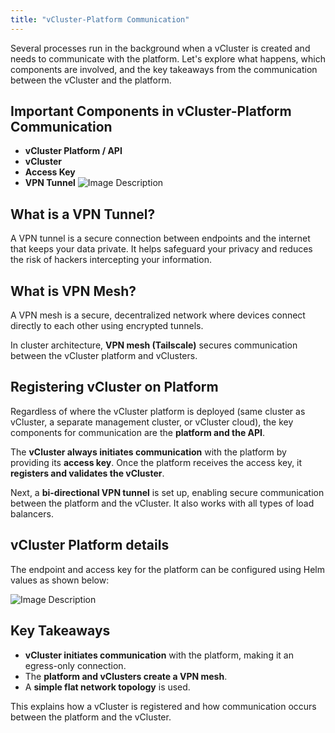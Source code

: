 ```yaml
---
title: "vCluster-Platform Communication"
---
```


Several processes run in the background when a vCluster is created and needs to communicate with the platform. Let's explore what happens, which components are involved, and the key takeaways from the communication between the vCluster and the platform.

## Important Components in vCluster-Platform Communication

- **vCluster Platform / API**
- **vCluster**
- **Access Key**
- **VPN Tunnel**
![Image Description](image6.png)

## What is a VPN Tunnel?
A VPN tunnel is a secure connection between endpoints and the internet that keeps your data private. It helps safeguard your privacy and reduces the risk of hackers intercepting your information.

## What is VPN Mesh?
A VPN mesh is a secure, decentralized network where devices connect directly to each other using encrypted tunnels.

In cluster architecture, **VPN mesh (Tailscale)** secures communication between the vCluster platform and vClusters.

## Registering vCluster on Platform
Regardless of where the vCluster platform is deployed (same cluster as vCluster, a separate management cluster, or vCluster cloud), the key components for communication are the **platform and the API**.

The **vCluster always initiates communication** with the platform by providing its **access key**. Once the platform receives the access key, it **registers and validates the vCluster**.

Next, a **bi-directional VPN tunnel** is set up, enabling secure communication between the platform and the vCluster. It also works with all types of load balancers.

## vCluster Platform details
The endpoint and access key for the platform can be configured using Helm values as shown below:

![Image Description](image7.png)

## Key Takeaways

- **vCluster initiates communication** with the platform, making it an egress-only connection.
- The **platform and vClusters create a VPN mesh**.
- A **simple flat network topology** is used.

This explains how a vCluster is registered and how communication occurs between the platform and the vCluster.
